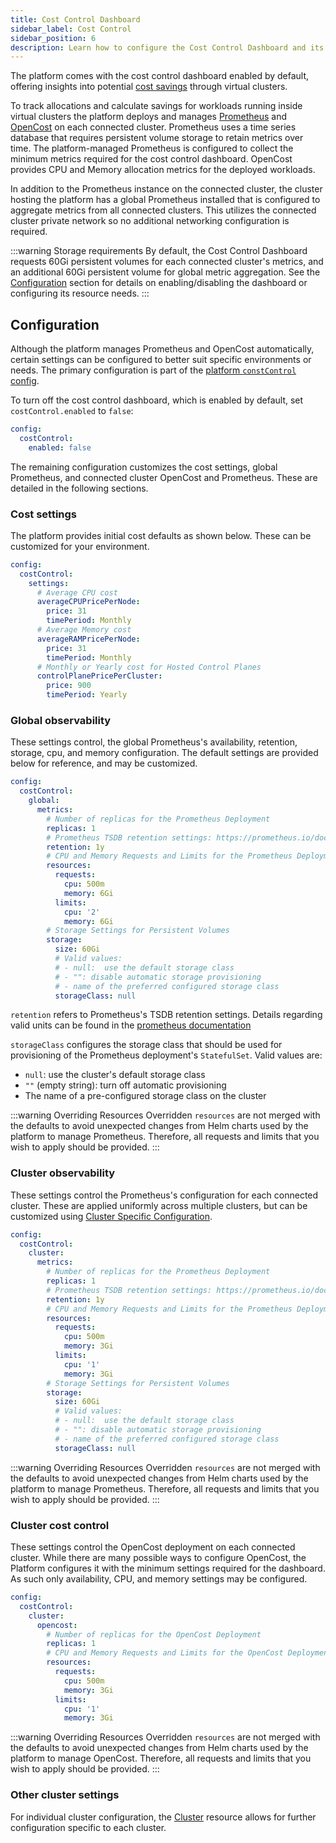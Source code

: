 ```yaml
---
title: Cost Control Dashboard
sidebar_label: Cost Control
sidebar_position: 6
description: Learn how to configure the Cost Control Dashboard and its supporting infrastructure for the vCluster Platform.
---
```



The platform comes with the cost control dashboard enabled by default, offering insights into potential [cost savings](https://www.vcluster.com/cost-savings) through virtual clusters.

<VersionBadge version="v4.2.0" vclusterVersion="v0.22.0"/>

To track allocations and calculate savings for workloads running inside
virtual clusters the platform deploys and manages [Prometheus](https://prometheus.io/) and
[OpenCost](https://www.opencost.io/) on each connected cluster. Prometheus uses a time series database that requires
persistent volume storage to retain metrics over time. The platform-managed
Prometheus is configured to collect the minimum metrics required for the cost
control dashboard. OpenCost provides CPU and Memory allocation metrics for the
deployed workloads.

In addition to the Prometheus instance on the connected cluster, the cluster
hosting the platform has a global Prometheus
installed that is configured to aggregate metrics from all connected clusters. This utilizes the connected cluster private
network so no additional networking configuration is required.

:::warning Storage requirements
By default, the Cost Control Dashboard requests
60Gi persistent volumes for each connected cluster's metrics, and an additional
60Gi persistent volume for global metric aggregation. See the
[Configuration](#configuration) section for details on enabling/disabling the
dashboard or configuring its resource needs.
:::

## Configuration

Although the platform manages Prometheus and OpenCost automatically, certain
settings can be configured to better suit specific environments or needs. The
primary configuration is part of the [platform `constControl`
config](/platform/configure/cost-control).


To turn off the cost control dashboard, which is enabled by default, set `costControl.enabled` to `false`:

```yaml title="Turning off the Cost Control Dashboard"
config:
  costControl:
    enabled: false
```

The remaining configuration customizes the cost settings, global Prometheus, and connected cluster OpenCost and Prometheus. These are detailed in the following sections.

### Cost settings

The platform provides initial cost defaults as shown below. These can be customized for your environment.
```yaml title="Default Cost Settings"
config:
  costControl:
    settings:
      # Average CPU cost
      averageCPUPricePerNode:
        price: 31
        timePeriod: Monthly
      # Average Memory cost
      averageRAMPricePerNode:
        price: 31
        timePeriod: Monthly
      # Monthly or Yearly cost for Hosted Control Planes
      controlPlanePricePerCluster:
        price: 900
        timePeriod: Yearly
```

### Global observability

These settings control, the global Prometheus's availability, retention,
storage, cpu, and memory configuration. The
default settings are provided below for reference, and may be customized.

```yaml title="Default Global Prometheus Settings"
config:
  costControl:
    global:
      metrics:
        # Number of replicas for the Prometheus Deployment
        replicas: 1
        # Prometheus TSDB retention settings: https://prometheus.io/docs/prometheus/latest/storage/#operational-aspects
        retention: 1y
        # CPU and Memory Requests and Limits for the Prometheus Deployment
        resources:
          requests:
            cpu: 500m
            memory: 6Gi
          limits:
            cpu: '2'
            memory: 6Gi
        # Storage Settings for Persistent Volumes
        storage:
          size: 60Gi
          # Valid values:
          # - null:  use the default storage class
          # - "": disable automatic storage provisioning
          # - name of the preferred configured storage class
          storageClass: null
```

`retention` refers to Prometheus's TSDB retention settings. Details regarding valid units can be found in the
[prometheus documentation](https://prometheus.io/docs/prometheus/latest/storage/#operational-aspects)

`storageClass` configures the storage class that should be used for provisioning of the Prometheus deployment's
`StatefulSet`. Valid values are:
- `null`: use the cluster's default storage class
- `""` (empty string): turn off automatic provisioning
- The name of a pre-configured storage class on the cluster

:::warning Overriding Resources
Overridden `resources` are not merged with the defaults to avoid unexpected changes from Helm charts used by the
platform to manage Prometheus. Therefore, all requests and limits that you wish to apply should be provided.
:::

### Cluster observability

These settings control the Prometheus's configuration for each connected
cluster. These are applied uniformly
across multiple clusters, but can be customized using [Cluster Specific Configuration](#other-cluster-settings).

```yaml title="Default Cluster Prometheus Settings"
config:
  costControl:
    cluster:
      metrics:
        # Number of replicas for the Prometheus Deployment
        replicas: 1
        # Prometheus TSDB retention settings: https://prometheus.io/docs/prometheus/latest/storage/#operational-aspects
        retention: 1y
        # CPU and Memory Requests and Limits for the Prometheus Deployment
        resources:
          requests:
            cpu: 500m
            memory: 3Gi
          limits:
            cpu: '1'
            memory: 3Gi
        # Storage Settings for Persistent Volumes
        storage:
          size: 60Gi
          # Valid values:
          # - null:  use the default storage class
          # - "": disable automatic storage provisioning
          # - name of the preferred configured storage class
          storageClass: null
```

:::warning Overriding Resources
Overridden `resources` are not merged with the defaults to avoid unexpected changes from Helm charts used by the
platform to manage Prometheus. Therefore, all requests and limits that you wish to apply should be provided.
:::

### Cluster cost control

These settings control the OpenCost deployment on each connected cluster. While there are many possible ways to
configure OpenCost, the Platform configures it with the minimum settings required for the dashboard. As such only
availability, CPU, and memory settings may be configured.

```yaml title="Default OpenCost Settings"
config:
  costControl:
    cluster:
      opencost:
        # Number of replicas for the OpenCost Deployment
        replicas: 1
        # CPU and Memory Requests and Limits for the OpenCost Deployment
        resources:
          requests:
            cpu: 500m
            memory: 3Gi
          limits:
            cpu: '1'
            memory: 3Gi
```

:::warning Overriding Resources
Overridden `resources` are not merged with the defaults to avoid unexpected changes from Helm charts used by the
platform to manage OpenCost. Therefore, all requests and limits that you wish to apply should be provided.
:::


### Other cluster settings

For individual cluster configuration, the [Cluster](/platform/api/resources/clusters) resource allows for further
configuration specific to each cluster.
